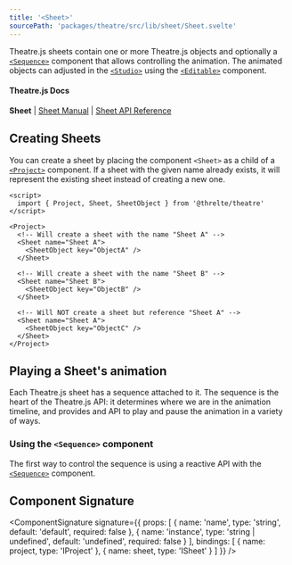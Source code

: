 ```yaml
---
title: '<Sheet>'
sourcePath: 'packages/theatre/src/lib/sheet/Sheet.svelte'
---
```


Theatre.js sheets contain one or more Theatre.js objects and optionally a [`<Sequence>`](/reference/theatre/sequence) component that allows controlling the animation.
The animated objects can adjusted in the [`<Studio>`](/reference/theatre/studio) using the [`<Editable>`](/reference/theatre/editable) component.

#### Theatre.js Docs

**Sheet** | [Sheet Manual](https://www.theatrejs.com/docs/latest/manual/sheets) | [Sheet API Reference](https://www.theatrejs.com/docs/0.5/api/core#sheet)

## Creating Sheets

You can create a sheet by placing the component `<Sheet>` as a child of a [`<Project>`](/theatre/project) component. If a sheet with the given name already exists, it will represent the existing sheet instead of creating a new one.

```svelte
<script>
  import { Project, Sheet, SheetObject } from '@threlte/theatre'
</script>

<Project>
  <!-- Will create a sheet with the name "Sheet A" -->
  <Sheet name="Sheet A">
    <SheetObject key="ObjectA" />
  </Sheet>

  <!-- Will create a sheet with the name "Sheet B" -->
  <Sheet name="Sheet B">
    <SheetObject key="ObjectB" />
  </Sheet>

  <!-- Will NOT create a sheet but reference "Sheet A" -->
  <Sheet name="Sheet A">
    <SheetObject key="ObjectC" />
  </Sheet>
</Project>
```

## Playing a Sheet's animation

Each Theatre.js sheet has a sequence attached to it. The sequence is the heart of the Theatre.js API: it determines where we are in the animation timeline, and
provides and API to play and pause the animation in a variety of ways.

### Using the `<Sequence>` component

The first way to control the sequence is using a reactive API with the [`<Sequence>`](/reference/theatre/sequence) component.

## Component Signature

<ComponentSignature
  signature={{
    props: [
      { name: 'name', type: 'string', default: 'default', required: false },
      { name: 'instance', type: 'string | undefined', default: 'undefined', required: false }
    ],
    bindings: [
      { name: project, type: 'IProject' },
      { name: sheet, type: 'ISheet' }
    ]
  }}
/>
